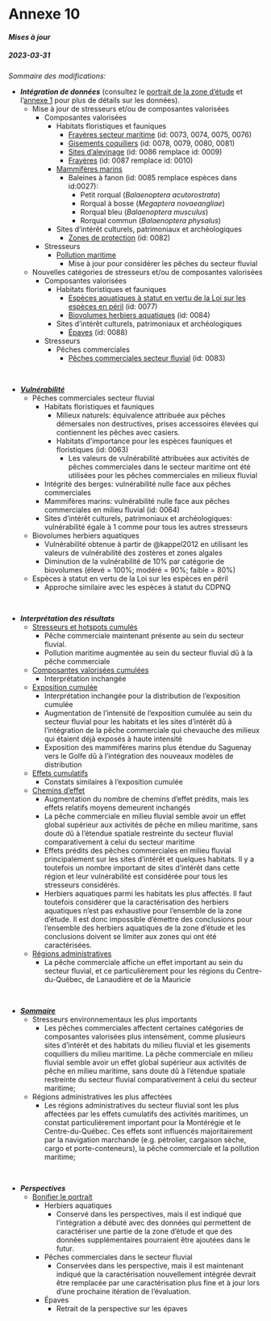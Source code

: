 # Annexe 10 {.unnumbered #annexe10}

#### ***Mises à jour*** {.unnumbered}

##### ***2023-03-31*** {.unnumbered}

*Sommaire des modifications:*

- ***Intégration de données*** (consultez le [portrait de la zone d'étude](#portrait) et l'[annexe 1](#annexe1) pour plus de détails sur les données). 
  - Mise à jour de stresseurs et/ou de composantes valorisées
    - Composantes valorisées
      - Habitats floristiques et fauniques
        - [Frayères secteur maritime](#frayères-et-sites-dalevinage) (id: 0073, 0074, 0075, 0076)
        - [Gisements coquiliers](#gisements-coquilliers) (id: 0078, 0079, 0080, 0081)
        - [Sites d'alevinage](#frayères-et-sites-dalevinage) (id: 0086 remplace id: 0009)
        - [Frayères](#frayères-et-sites-dalevinage) (id: 0087 remplace id: 0010)
      - [Mammifères marins](#mammiferesmarins)
        - Baleines à fanon (id: 0085 remplace espèces dans id:0027):
          - Petit rorqual (*Balaenoptera acutorostrata*)
          - Rorqual à bosse (*Megaptera novaeangliae*)
          - Rorqual bleu (*Balaenoptera musculus*)
          - Rorqual commun (*Balaenoptera physalus*)
      - Sites d’intérêt culturels, patrimoniaux et archéologiques
        - [Zones de protection](#milieux-protégés) (id: 0082)
    - Stresseurs
      - [Pollution maritime](#pollutionmaritime)
        - Mise à jour pour considérer les pêches du secteur fluvial

  - Nouvelles catégories de stresseurs et/ou de composantes valorisées
    - Composantes valorisées
      - Habitats floristiques et fauniques
        - [Espèces aquatiques à statut en vertu de la Loi sur les espèces en péril](#espèces-fauniques-et-floristiques-à-statut) (id: 0077)
        - [Biovolumes herbiers aquatiques](#herbiers-aquatiques) (id: 0084)    
      - Sites d’intérêt culturels, patrimoniaux et archéologiques
        - [Épaves](#épaves) (id: 0088)
    - Stresseurs 
      - Pêches commerciales
        - [Pêches commerciales secteur fluvial](#secteur-fluvial) (id: 0083)

<br>

- [***Vulnérabilité***](vulnportrait)
  - Pêches commerciales secteur fluvial
    - Habitats floristiques et fauniques
      - Milieux naturels: équivalence attribuée aux pêches démersales non destructives, prises accessoires élevées qui contiennent les pêches avec casiers.
      - Habitats d’importance pour les espèces fauniques et floristiques (id: 0063)
        - Les valeurs de vulnérabilité attribuées aux activités de pêches commerciales dans le secteur maritime ont été utilisées pour les pêches commerciales en milieux fluvial
    - Intégrité des berges: vulnérabilité nulle face aux pêches commerciales
    - Mammifères marins: vulnérabilité nulle face aux pêches commerciales en milieu fluvial (id: 0064)
    - Sites d’intérêt culturels, patrimoniaux et archéologiques: vulnérabilité égale à 1 comme pour tous les autres stresseurs
  - Biovolumes herbiers aquatiques
    - Vulnérabilité obtenue à partir de @kappel2012 en utilisant les valeurs de vulnérabilité des zostères et zones algales
    - Diminution de la vulnérabilité de 10% par catégorie de biovolumes (élevé = 100%; modéré = 90%; faible = 80%)
  - Espèces à statut en vertu de la Loi sur les espèces en péril
    - Approche similaire avec les espèces à statut du CDPNQ

<br>

- ***Interprétation des résultats***
  - [Stresseurs et hotspots cumulés](#strcumresult)
    - Pêche commerciale maintenant présente au sein du secteur fluvial.
    - Pollution maritime augmentée au sein du secteur fluvial dû à la pêche commerciale
  - [Composantes valorisées cumulées](#cvcumresult)
    - Interprétation inchangée
  - [Exposition cumulée](#cumexpresult)
    - Interprétation inchangée pour la distribution de l'exposition cumulée
    - Augmentation de l'intensité de l'exposition cumulée au sein du secteur fluvial pour les habitats et les sites d'intérêt dû à l'intégration de la pêche commerciale qui chevauche des milieux qui étaient déjà exposés à haute intensité
    - Exposition des mammifères marins plus étendue du Saguenay vers le Golfe dû à l'intégration des nouveaux modèles de distribution 
  - [Effets cumulatifs](#cearesult)
    - Constats similaires à l'exposition cumulée
  - [Chemins d'effet](#chemins-deffet)
    - Augmentation du nombre de chemins d'effet prédits, mais les effets relatifs moyens demeurent inchangés
    - La pêche commerciale en milieu fluvial semble avoir un effet global supérieur aux activités de pêche en milieu maritime, sans doute dû à l'étendue spatiale restreinte du secteur fluvial comparativement à celui du secteur maritime
    - Effets prédits des pêches commerciales en milieu fluvial principalement sur les sites d'intérêt et quelques habitats. Il y a toutefois un nombre important de sites d'intérêt dans cette région et leur vulnérabilité est considérée pour tous les stresseurs considérés. 
    - Herbiers aquatiques parmi les habitats les plus affectés. Il faut toutefois considérer que la caractérisation des herbiers aquatiques n'est pas exhaustive pour l'ensemble de la zone d'étude. Il est donc impossible d'émettre des conclusions pour l'ensemble des herbiers aquatiques de la zone d'étude et les conclusions doivent se limiter aux zones qui ont été caractérisées. 
  - [Régions administratives](#régions-administratives)
    - La pêche commerciale affiche un effet important au sein du secteur fluvial, et ce particulièrement pour les régions du Centre-du-Québec, de Lanaudière et de la Mauricie
    
<br>

- [***Sommaire***](#sommaire)
  - Stresseurs environnementaux les plus importants
    - Les pêches commerciales affectent certaines catégories de composantes valorisées plus intensément, comme plusieurs sites d'intérêt et des habitats du milieu fluvial et les gisements coquilliers du milieu maritime. La pêche commerciale en milieu fluvial semble avoir un effet global supérieur aux activités de pêche en milieu maritime, sans doute dû à l'étendue spatiale restreinte du secteur fluvial comparativement à celui du secteur maritime;
  - Régions administratives les plus affectées
    - Les régions administratives du secteur fluvial sont les plus affectées par les effets cumulatifs des activités maritimes, un constat particulièrement important pour la Montérégie et le Centre-du-Québec. Ces effets sont influencés majoritairement par la navigation marchande (e.g. pétrolier, cargaison sèche, cargo et porte-conteneurs), la pêche commerciale et la pollution maritime;
  
<br>

- ***Perspectives***
  - [Bonifier le portrait](#donneesperspective)
    - Herbiers aquatiques
      - Conservé dans les perspectives, mais il est indiqué que l'intégration a débuté avec des données qui permettent de caractériser une partie de la zone d'étude et que des données supplémentaires pourraient être ajoutées dans le futur.
    - Pêches commerciales dans le secteur fluvial 
      - Conservées dans les perspective, mais il est maintenant indiqué que la caractérisation nouvellement intégrée devrait être remplacée par une caractérisation plus fine et à jour lors d'une prochaine itération de l'évaluation.
    - Épaves
      - Retrait de la perspective sur les épaves
  


    
    
    
    
